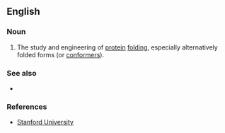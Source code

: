 ==English==

===Noun===
{{en-noun|-}}

# {{lb|en|neologism|biosciences}} The study and engineering of [[protein]] [[folding]], especially alternatively folded forms (or [[conformer]]s).

===See also===
* {{l|en|prion}}

===References===
* [http://www.stanford.edu/dept/HPS/WritingScience/Asynopsisofbioconf.pdf Stanford University]